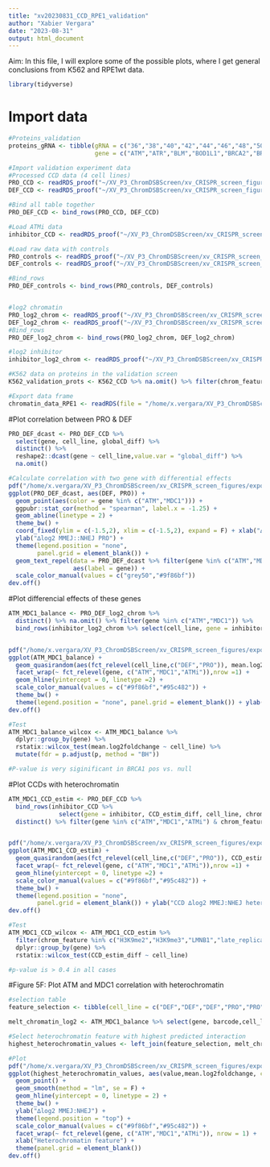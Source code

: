 ```yaml
---
title: "xv20230831_CCD_RPE1_validation"
author: "Xabier Vergara"
date: "2023-08-31"
output: html_document
---
```


Aim: In this file, I will explore some of the possible plots, where I get general conclusions from K562 and RPE1wt data.

```r
library(tidyverse)
```

# Import data

```r
#Proteins_validation
proteins_gRNA <- tibble(gRNA = c("36","38","40","42","44","46","48","50","52","54","56","58","60","62","64","66","68","70","72","74"),
                        gene = c("ATM","ATR","BLM","BOD1L1","BRCA2","BRCC3","CHAF1A","CHEK2","FAAP24","FANCD2","FANCG","FANCM","MDC1","PARP1","POLL","RAD50","RBBP8","RMI2","SMC5","TOPBP1"))

#Import validation experiment data
#Processed CCD data (4 cell lines)
PRO_CCD <- readRDS_proof("~/XV_P3_ChromDSBScreen/xv_CRISPR_screen_figures/data/processed_data","PRO_CCD")
DEF_CCD <- readRDS_proof("~/XV_P3_ChromDSBScreen/xv_CRISPR_screen_figures/data/processed_data","DEF_CCD")

#Bind all table together
PRO_DEF_CCD <- bind_rows(PRO_CCD, DEF_CCD)

#Load ATMi data 
inhibitor_CCD <- readRDS_proof("~/XV_P3_ChromDSBScreen/xv_CRISPR_screen_figures/data/processed_data","inhibitor_CCD")

#Load raw data with controls
PRO_controls <- readRDS_proof("~/XV_P3_ChromDSBScreen/xv_CRISPR_screen_figures/data/processed_data/CCD_validation_RPE1/","PRO_screening_raw") %>% filter(gRNA == "halfLBR2")
DEF_controls <- readRDS_proof("~/XV_P3_ChromDSBScreen/xv_CRISPR_screen_figures/data/processed_data/CCD_validation_RPE1/","DEF_screening_raw") %>% filter(gRNA == "LBR2")

#Bind_rows 
PRO_DEF_controls <- bind_rows(PRO_controls, DEF_controls)


#log2 chromatin
PRO_log2_chrom <- readRDS_proof("~/XV_P3_ChromDSBScreen/xv_CRISPR_screen_figures/data/processed_data/CCD_validation_RPE1/","PRO_log2")
DEF_log2_chrom <- readRDS_proof("~/XV_P3_ChromDSBScreen/xv_CRISPR_screen_figures/data/processed_data/CCD_validation_RPE1/","DEF_log2")
#Bind_rows 
PRO_DEF_log2_chrom <- bind_rows(PRO_log2_chrom, DEF_log2_chrom)

#log2 inhibitor
inhibitor_log2_chrom <- readRDS_proof("~/XV_P3_ChromDSBScreen/xv_CRISPR_screen_figures/data/processed_data/CCD_validation_RPE1/","inhibitor_log2")

#K562 data on proteins in the validation screen
K562_validation_prots <- K562_CCD %>% na.omit() %>% filter(chrom_feature %in% c("H3K4me1","H3K36me3","LMNB1","H3K27me3","H3K27ac","H3K4me2","H3K4me3","H3K9me3","H3K9me2","late_replicating"))

#Export data frame
chromatin_data_RPE1 <- readRDS(file = "/home/x.vergara/XV_P3_ChromDSBScreen/xv_CRISPR_screen_figures/data/revisions/validation_screen/xv20230806_DSB_TRIP_pool_chromatin_data.rds")

```

#Plot correlation between PRO & DEF

```r
PRO_DEF_dcast <- PRO_DEF_CCD %>% 
  select(gene, cell_line, global_diff) %>%
  distinct() %>%
  reshape2::dcast(gene ~ cell_line,value.var = "global_diff") %>%
  na.omit()
```



```r
#Calculate correlation with two gene with differential effects
pdf("/home/x.vergara/XV_P3_ChromDSBScreen/xv_CRISPR_screen_figures/export/xv20220117_paper_figure_short/figure_5_ATM_MDC1/xv20231013_Fig5B_correlation_global_effects.pdf",width = 3, height =  4)
ggplot(PRO_DEF_dcast, aes(DEF, PRO)) + 
  geom_point(aes(color = gene %in% c("ATM","MDC1"))) +
  ggpubr::stat_cor(method = "spearman", label.x = -1.25) + 
  geom_abline(linetype = 2) +
  theme_bw() + 
  coord_fixed(ylim = c(-1.5,2), xlim = c(-1.5,2), expand = F) + xlab("∆log2 MMEJ::NHEJ DEF") +
  ylab("∆log2 MMEJ::NHEJ PRO") +
  theme(legend.position = "none",
        panel.grid = element_blank()) +
  geom_text_repel(data = PRO_DEF_dcast %>% filter(gene %in% c("ATM","MDC1")),
                  aes(label = gene)) +
  scale_color_manual(values = c("grey50","#9f86bf"))
dev.off()
```

#Plot differencial effects of these genes
```r
ATM_MDC1_balance <- PRO_DEF_log2_chrom %>%
  distinct() %>% na.omit() %>% filter(gene %in% c("ATM","MDC1")) %>%
  bind_rows(inhibitor_log2_chrom %>% select(cell_line, gene = inhibitor, mean.log2foldchange, dam_LMNB1, dam_H3K9me2,dam_H3K9me3))


pdf("/home/x.vergara/XV_P3_ChromDSBScreen/xv_CRISPR_screen_figures/export/xv20220117_paper_figure_short/figure_5_ATM_MDC1/xv20231013_Fig5BC_global_ATM_MDC1_log2diff.pdf",width = 4, height = 2)
ggplot(ATM_MDC1_balance) +
  geom_quasirandom(aes(fct_relevel(cell_line,c("DEF","PRO")), mean.log2foldchange, color = cell_line)) + 
  facet_wrap(~ fct_relevel(gene, c("ATM","MDC1","ATMi")),nrow =1) +
  geom_hline(yintercept = 0, linetype =2) +
  scale_color_manual(values = c("#9f86bf","#95c482")) +
  theme_bw() +
  theme(legend.position = "none", panel.grid = element_blank()) + ylab("Global ∆log2 MMEJ:NHEJ") + xlab("Cell line")
dev.off()

#Test
ATM_MDC1_balance_wilcox <- ATM_MDC1_balance %>% 
  dplyr::group_by(gene) %>%
  rstatix::wilcox_test(mean.log2foldchange ~ cell_line) %>%
  mutate(fdr = p.adjust(p, method = "BH"))

#P-value is very siginificant in BRCA1 pos vs. null


```

#Plot CCDs with heterochromatin
```r
ATM_MDC1_CCD_estim <- PRO_DEF_CCD %>%
  bind_rows(inhibitor_CCD %>%
              select(gene = inhibitor, CCD_estim_diff, cell_line, chrom_feature, CCD_synergy_score, global_diff)) %>%
  distinct() %>% filter(gene %in% c("ATM","MDC1","ATMi") & chrom_feature %in% c("LMNB1","H3K9me2","H3K9me3","H3K27me3","late_replicating")) 


pdf("/home/x.vergara/XV_P3_ChromDSBScreen/xv_CRISPR_screen_figures/export/xv20220117_paper_figure_short/figure_5_ATM_MDC1/xv20231015_Fig5DE_CCD_effect_heterochromatin.pdf",width = 4, height =  2)
ggplot(ATM_MDC1_CCD_estim) +
  geom_quasirandom(aes(fct_relevel(cell_line,c("DEF","PRO")), CCD_estim_diff, color = cell_line)) + 
  facet_wrap(~ fct_relevel(gene, c("ATM","MDC1","ATMi")),nrow =1) +
  geom_hline(yintercept = 0, linetype =2) +
  scale_color_manual(values = c("#9f86bf","#95c482")) +
  theme_bw() +
  theme(legend.position = "none",
        panel.grid = element_blank()) + ylab("CCD ∆log2 MMEJ:NHEJ heterochromatin") + xlab("Cell line")
dev.off()

#Test
ATM_MDC1_CCD_wilcox <- ATM_MDC1_CCD_estim %>% 
  filter(chrom_feature %in% c("H3K9me2","H3K9me3","LMNB1","late_replicating","H3K27me3") & CCD_synergy_score != 0) %>% 
  dplyr::group_by(gene) %>%
  rstatix::wilcox_test(CCD_estim_diff ~ cell_line)

#p-value is > 0.4 in all cases


```


#Figure 5F: Plot ATM and MDC1 correlation with heterochromatin
```r
#selection table
feature_selection <- tibble(cell_line = c("DEF","DEF","DEF","PRO","PRO","PRO"), gene = c("ATM","MDC1","ATMi","ATM","MDC1","ATMi"),variable = c("dam_LMNB1","dam_LMNB1","dam_LMNB1","dam_H3K9me2","dam_H3K9me3","dam_H3K9me2"))

melt_chromatin_log2 <- ATM_MDC1_balance %>% select(gene, barcode,cell_line,mean.log2foldchange, dam_LMNB1,dam_H3K9me3, dam_H3K9me2)  %>% reshape2::melt(id.vars = c("gene","barcode","cell_line","mean.log2foldchange"))

#Select heterochromatin feature with highest predicted interaction
highest_heterochromatin_values <- left_join(feature_selection, melt_chromatin_log2)

#Plot
pdf("/home/x.vergara/XV_P3_ChromDSBScreen/xv_CRISPR_screen_figures/export/xv20220117_paper_figure_short/figure_5_ATM_MDC1/xv20231015_Fig5F_correlation_between_delta_heterochromatin.pdf",width = 5, height =  2.5)
ggplot(highest_heterochromatin_values, aes(value,mean.log2foldchange, color = cell_line)) +
  geom_point() +
  geom_smooth(method = "lm", se = F) +
  geom_hline(yintercept = 0, linetype = 2) +
  theme_bw() +
  ylab("∆log2 MMEJ:NHEJ") +
  theme(legend.position = "top") +
  scale_color_manual(values = c("#9f86bf","#95c482")) +
  facet_wrap(~ fct_relevel(gene, c("ATM","MDC1","ATMi")), nrow = 1) + 
  xlab("Heterochromatin feature") +
  theme(panel.grid = element_blank())
dev.off()


```

